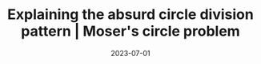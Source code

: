 ---
title: Explaining the absurd circle division pattern | Moser's circle problem
description: An apparent pattern that breaks, and the reason behind it.
date: 2023-07-01
video: YtkIWDE36qU
source: _2023/moser_reboot/main.py
credits:
- Lesson by Grant Sanderson
---